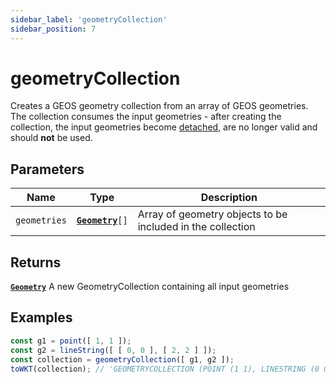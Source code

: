 ```yaml
---
sidebar_label: 'geometryCollection'
sidebar_position: 7
---
```


# geometryCollection

Creates a GEOS geometry collection from an array of GEOS geometries.
The collection consumes the input geometries - after creating
the collection, the input geometries become [detached](../types/Geometry/index.mdx#detached),
are no longer valid and should **not** be used.

## Parameters

| Name | Type | Description |
| --- | :-: | --- |
| `geometries` | [**`Geometry`**](../types/Geometry/index.mdx)`[]` | Array of geometry objects to be included in the collection |

## Returns

[**`Geometry`**](../types/Geometry/index.mdx) A new GeometryCollection containing all input geometries

## Examples

```js
const g1 = point([ 1, 1 ]);
const g2 = lineString([ [ 0, 0 ], [ 2, 2 ] ]);
const collection = geometryCollection([ g1, g2 ]);
toWKT(collection); // 'GEOMETRYCOLLECTION (POINT (1 1), LINESTRING (0 0, 2 2))'
```
